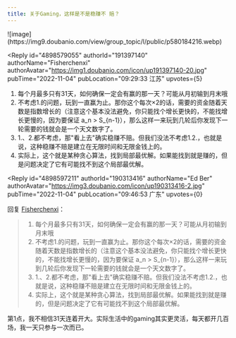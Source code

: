 ```yaml
---
title: 关于Gaming，这样是不是稳赚不 赔？
---
```



<Forum groupName="古怪问题研究中心" groupUrl="https://www.douban.com/group/philosophasters/" archivedAt="2025-05-16T14:56:49.711Z">
  <Post
    id="277946750"
    title="关于Gaming，这样是不是稳赚不 赔？"
    url="https://www.douban.com/group/topic/277946750/?_spm_id=MTkwMzEzNDE2"
    pubTime="2022-11-04"
    highlightUserId="191397140"
  >
![image](https://img9.doubanio.com/view/group_topic/l/public/p580184216.webp)

<Reply
  id="4898579055"
  authorId="191397140"
  authorName="Fisherchenxi"
  authorAvatar="https://img1.doubanio.com/icon/up191397140-20.jpg"
  pubTime="2022-11-04"
  pubLocation="09:29:33 江苏"
  upvotes={5}
>
1.  每个月最多只有31天，如何确保一定会有赢的那一天？可能从月初输到月末哦
2.  不考虑1.的问题，玩到一直赢为止。那你这个每次×2的话，需要的资金随着天数是指数增长的（注意这个基本没法避免，你只能找个增长更快的，不能找增长更慢的，因为要保证
    a_n \>
    S\_\{n-1\}），那么这样一来玩到几轮后你发现下一轮需要的钱就会是一个天文数字了。
3.  1.、2.都不考虑，那"看上去"确实稳赚不赔。但我们没法不考虑1.2.，也就是说，这种稳赚不赔是建立在无限时间和无限金钱上的。
4.  实际上，这个就是某种贪心算法，找到局部最优解。如果能找到就是赚的，但是问题决定了它有可能找不到这个局部最优解。
</Reply>

<Reply
  id="4898597211"
  authorId="190313416"
  authorName="Ed Ber"
  authorAvatar="https://img3.doubanio.com/icon/up190313416-2.jpg"
  pubTime="2022-11-04"
  pubLocation="09:46:53 广东"
  upvotes={0}
>
回复 [Fisherchenxi](https://www.douban.com/people/191397140/)：
 > 1.  每个月最多只有31天，如何确保一定会有赢的那一天？可能从月初输到月末哦
> 2.  不考虑1.的问题，玩到一直赢为止。那你这个每次×2的话，需要的资金随着天数是指数增长的（注意这个基本没法避免，你只能找个增长更快的，不能找增长更慢的，因为要保证
>     a_n \>
>     S\_\{n-1\}），那么这样一来玩到几轮后你发现下一轮需要的钱就会是一个天文数字了。
> 3.  1.、2.都不考虑，那"看上去"确实稳赚不赔。但我们没法不考虑1.2.，也就是说，这种稳赚不赔是建立在无限时间和无限金钱上的。
> 4.  实际上，这个就是某种贪心算法，找到局部最优解。如果能找到就是赚的，但是问题决定了它有可能找不到这个局部最优解。

第1点，我不相信31天连着开大。实际生活中的gaming其实更灵活，每天都开几百场，我一天只参与一次而已。
</Reply>
  </Post>
</Forum>
